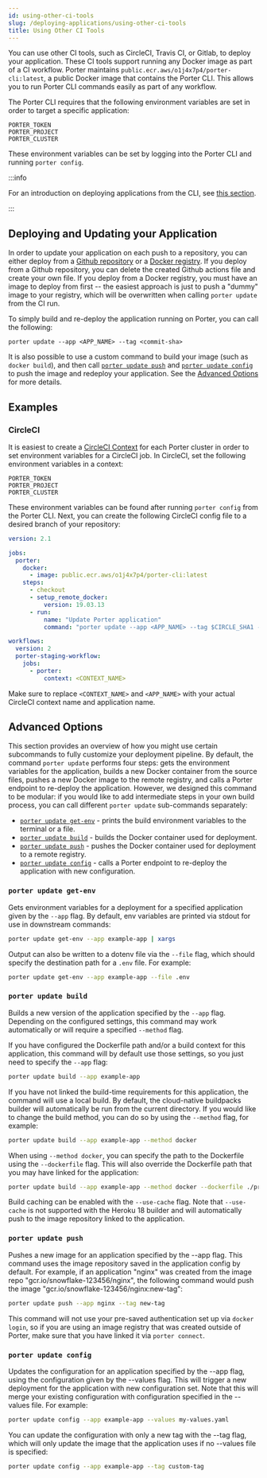 ```yaml
---
id: using-other-ci-tools
slug: /deploying-applications/using-other-ci-tools
title: Using Other CI Tools
---
```


You can use other CI tools, such as CircleCI, Travis CI, or Gitlab, to deploy your application. These CI tools support running any Docker image as part of a CI workflow. Porter maintains `public.ecr.aws/o1j4x7p4/porter-cli:latest`, a public Docker image that contains the Porter CLI. This allows you to run Porter CLI commands easily as part of any workflow.

The Porter CLI requires that the following environment variables are set in order to target a specific application:

```
PORTER_TOKEN
PORTER_PROJECT
PORTER_CLUSTER
```

These environment variables can be set by logging into the Porter CLI and running `porter config`.

:::info

For an introduction on deploying applications from the CLI, see [this section](./deploying-from-cli).

:::

## Deploying and Updating your Application

In order to update your application on each push to a repository, you can either deploy from a [Github repository](./deploying-from-github) or a [Docker registry](./deploying-from-docker-registry). If you deploy from a Github repository, you can delete the created Github actions file and create your own file. If you deploy from a Docker registry, you must have an image to deploy from first -- the easiest approach is just to push a "dummy" image to your registry, which will be overwritten when calling `porter update` from the CI run.

To simply build and re-deploy the application running on Porter, you can call the following:

```
porter update --app <APP_NAME> --tag <commit-sha>
```

It is also possible to use a custom command to build your image (such as `docker build`), and then call [`porter update push`](#porter-update-push) and [`porter update config`](#porter-update-config) to push the image and redeploy your application. See the [Advanced Options](#advanced-options) for more details.

## Examples

### CircleCI

It is easiest to create a [CircleCI Context](https://circleci.com/docs/2.0/contexts/) for each Porter cluster in order to set environment variables for a CircleCI job. In CircleCI, set the following environment variables in a context:

```
PORTER_TOKEN
PORTER_PROJECT
PORTER_CLUSTER
```

These environment variables can be found after running `porter config` from the Porter CLI. Next, you can create the following CircleCI config file to a desired branch of your repository:

```yaml
version: 2.1

jobs:
  porter:
    docker:
      - image: public.ecr.aws/o1j4x7p4/porter-cli:latest
    steps:
      - checkout
      - setup_remote_docker:
          version: 19.03.13
      - run:
          name: "Update Porter application"
          command: "porter update --app <APP_NAME> --tag $CIRCLE_SHA1 --stream"

workflows:
  version: 2
  porter-staging-workflow:
    jobs:
      - porter:
          context: <CONTEXT_NAME>
```

Make sure to replace `<CONTEXT_NAME>` and `<APP_NAME>` with your actual CircleCI context name and application name.

## Advanced Options

This section provides an overview of how you might use certain subcommands to fully customize your deployment pipeline. By default, the command `porter update` performs four steps: gets the environment variables for the application, builds a new Docker container from the source files, pushes a new Docker image to the remote registry, and calls a Porter endpoint to re-deploy the application. However, we designed this command to be modular: if you would like to add intermediate steps in your own build process, you can call different `porter update` sub-commands separately:

- [`porter update get-env`](#porter-update-get-env) - prints the build environment variables to the terminal or a file.
- [`porter update build`](#porter-update-build) - builds the Docker container used for deployment.
- [`porter update push`](#porter-update-push) - pushes the Docker container used for deployment to a remote registry.
- [`porter update config`](#porter-update-config) - calls a Porter endpoint to re-deploy the application with new configuration.

### `porter update get-env`

Gets environment variables for a deployment for a specified application given by the `--app` flag. By default, env variables are printed via stdout for use in downstream commands:

```sh
porter update get-env --app example-app | xargs
```

Output can also be written to a dotenv file via the `--file` flag, which should specify the destination path for a `.env` file. For example:

```sh
porter update get-env --app example-app --file .env
```

### `porter update build`

Builds a new version of the application specified by the `--app` flag. Depending on the configured settings, this command may work automatically or will require a specified `--method` flag.

If you have configured the Dockerfile path and/or a build context for this application, this command will by default use those settings, so you just need to specify the `--app` flag:

```sh
porter update build --app example-app
```

If you have not linked the build-time requirements for this application, the command will use a local build. By default, the cloud-native buildpacks builder will automatically be run from the current directory. If you would like to change the build method, you can do so by using the `--method` flag, for example:

```sh
porter update build --app example-app --method docker
```

When using `--method docker`, you can specify the path to the Dockerfile using the `--dockerfile` flag. This will also override the Dockerfile path that you may have linked for the application:

```sh
porter update build --app example-app --method docker --dockerfile ./prod.Dockerfile
```

Build caching can be enabled with the `--use-cache` flag. Note that `--use-cache` is not supported with the Heroku 18 builder and will automatically push to the image repository linked to the application.

### `porter update push`

Pushes a new image for an application specified by the --app flag. This command uses the image repository saved in the application config by default. For example, if an application "nginx" was created from the image repo "gcr.io/snowflake-123456/nginx", the following command would push the image "gcr.io/snowflake-123456/nginx:new-tag":

```sh
porter update push --app nginx --tag new-tag
```

This command will not use your pre-saved authentication set up via `docker login`, so if you are using an image registry that was created outside of Porter, make sure that you have linked it via `porter connect`.

### `porter update config`

Updates the configuration for an application specified by the --app flag, using the configuration given by the --values flag. This will trigger a new deployment for the application with new configuration set. Note that this will merge your existing configuration with configuration specified in the --values file. For example:

```sh
porter update config --app example-app --values my-values.yaml
```

You can update the configuration with only a new tag with the --tag flag, which will only update
the image that the application uses if no --values file is specified:

```sh
porter update config --app example-app --tag custom-tag
```
